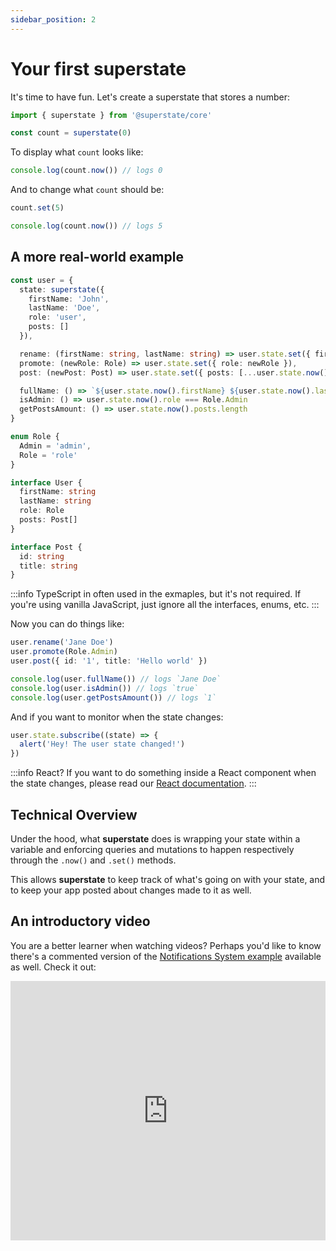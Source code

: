 ```yaml
---
sidebar_position: 2
---
```


# Your first superstate

It's time to have fun. Let's create a superstate that stores a number:

```typescript
import { superstate } from '@superstate/core'

const count = superstate(0)
```

To display what `count` looks like:

```typescript
console.log(count.now()) // logs 0
```

And to change what `count` should be:

```typescript
count.set(5)

console.log(count.now()) // logs 5
```

## A more real-world example

```ts
const user = {
  state: superstate({
    firstName: 'John',
    lastName: 'Doe',
    role: 'user',
    posts: []
  }),

  rename: (firstName: string, lastName: string) => user.state.set({ firstName, lastName }),
  promote: (newRole: Role) => user.state.set({ role: newRole }),
  post: (newPost: Post) => user.state.set({ posts: [...user.state.now().posts, newPost] }),

  fullName: () => `${user.state.now().firstName} ${user.state.now().lastName}`,
  isAdmin: () => user.state.now().role === Role.Admin
  getPostsAmount: () => user.state.now().posts.length
}

enum Role {
  Admin = 'admin',
  Role = 'role'
}

interface User {
  firstName: string
  lastName: string
  role: Role
  posts: Post[]
}

interface Post {
  id: string
  title: string
}
```

:::info
TypeScript in often used in the exmaples, but it's not required. If you're using vanilla JavaScript, just
ignore all the interfaces, enums, etc.
:::

Now you can do things like:

```ts
user.rename('Jane Doe')
user.promote(Role.Admin)
user.post({ id: '1', title: 'Hello world' })

console.log(user.fullName()) // logs `Jane Doe`
console.log(user.isAdmin()) // logs `true`
console.log(user.getPostsAmount()) // logs `1`
```

And if you want to monitor when the state changes:

```ts
user.state.subscribe((state) => {
  alert('Hey! The user state changed!')
})
```

:::info React?
If you want to do something inside a React component when the state changes, please read our [React documentation](/getting-started/react).
:::

## Technical Overview

Under the hood, what **superstate** does is wrapping your state within a variable and
enforcing queries and mutations to happen respectively through the `.now()` and `.set()` methods.

This allows **superstate** to keep track of what's going on with your state, and to keep your
app posted about changes made to it as well.

## An introductory video

You are a better learner when watching videos? Perhaps you'd like to know there's a commented version of the [Notifications System example](/examples/notifications-system)
available as well. Check it out:

<iframe
  width='100%'
  height='415'
  src='https://www.youtube.com/embed/nSXYhOTTXg4'
  title='YouTube video player'
  frameborder='0'
  allow='accelerometer; autoplay; clipboard-write; encrypted-media; gyroscope; picture-in-picture'
  allowfullscreen
/>
